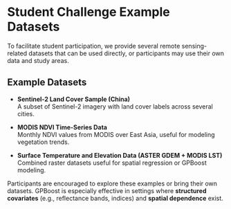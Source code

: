 # Student Challenge Example Datasets

To facilitate student participation, we provide several remote sensing-related datasets that can be used directly, or participants may use their own data and study areas.

## Example Datasets

- **Sentinel-2 Land Cover Sample (China)**  
  A subset of Sentinel-2 imagery with land cover labels across several cities.

- **MODIS NDVI Time-Series Data**  
  Monthly NDVI values from MODIS over East Asia, useful for modeling vegetation trends.

- **Surface Temperature and Elevation Data (ASTER GDEM + MODIS LST)**  
  Combined raster datasets useful for spatial regression or GPBoost modeling.

Participants are encouraged to explore these examples or bring their own datasets. GPBoost is especially effective in settings where **structured covariates** (e.g., reflectance bands, indices) and **spatial dependence** exist.
